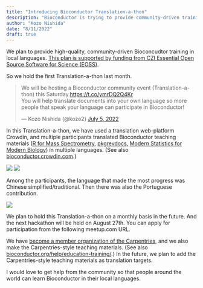 ```yaml
---
title: "Introducing Bioconductor Translation-a-thon"
description: "Bioconductor is trying to provide community-driven training in local languages. We will hold the Bioconductor Translation-a-thon every month. This post provides an overview of it."
author: "Kozo Nishida"
date: "8/11/2022"
draft: true
---
```


We plan to provide high-quality, community-driven Bioconcudtor training in local languages.
[This plan is supported by funding from CZI Essential Open Source Software for Science (EOSS)](https://chanzuckerberg.com/eoss/proposals/bioconductor-high-quality-training-and-support-for-a-worldwide-community/).

So we hold the first Translation-a-thon last month.

<blockquote class="twitter-tweet"><p lang="en" dir="ltr">We will be hosting a Bioconductor community event (Translation-a-thon) this Saturday.<a href="https://t.co/ymrDQ2Q4Kr">https://t.co/ymrDQ2Q4Kr</a><br>You will help translate documents into your own language so more people that speak your language can participate in Bioconductor!</p>&mdash; Kozo Nishida (@kozo2) <a href="https://twitter.com/kozo2/status/1544330251719036929?ref_src=twsrc%5Etfw">July 5, 2022</a></blockquote> <script async src="https://platform.twitter.com/widgets.js" charset="utf-8"></script>

In this Translation-a-thon, we have used a translation web-platform Crowdin, and multiple participants translated Bioconductor teaching materials ([R for Mass Spectrometry](https://rformassspectrometry.github.io/docs/), [pkgrevdocs](http://contributions.bioconductor.org/), [Modern Statistics for Modern Biology](https://www.huber.embl.de/msmb/)) in multiple languages.
(See also [bioconductor.crowdin.com](https://bioconductor.crowdin.com/).)

![](biocCrowdin.png)
![](crowdinEditor.png)

Among the participants, the language that made the most progress was Chinese simplified/traditional.
Then there was also the Portuguese contribution.

![](pkgrevdocsProgress.png)

We plan to hold this Translation-a-thon on a monthly basis in the future.
And the next hackathon will be held on August 27th.
You can apply for participation from the following meetup.com URL.

We have [become a member organization of the Carpentries](https://bioconductor.github.io/biocblog/posts/2022-07-12-carpentries-membership/), and we also make the Carpentries-style teaching materials.
(See also [bioconductor.org/help/education-training/](https://bioconductor.org/help/education-training/).)
In the future, we plan to add the Carpentries-style teaching materials as translation targets.

I would love to get help from the community so that people around the world can learn Bioconductor in their local languages.
